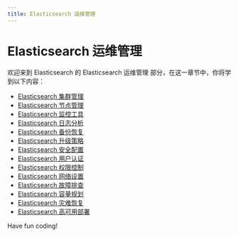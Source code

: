 ```yaml
---
title: Elasticsearch 运维管理
---
```


# Elasticsearch 运维管理

欢迎来到 Elasticsearch 的 Elasticsearch 运维管理 部分，在这一章节中，你将学到以下内容：

- [Elasticsearch 集群管理](./0-elasticsearch-cluster-management.mdx)
- [Elasticsearch 节点管理](./1-elasticsearch-node-management.mdx)
- [Elasticsearch 监控工具](./2-elasticsearch-monitoring-tool.mdx)
- [Elasticsearch 日志分析](./3-elasticsearch-log-analysis.mdx)
- [Elasticsearch 备份恢复](./4-elasticsearch-backup-restore.mdx)
- [Elasticsearch 升级策略](./5-elasticsearch-upgrade-strategy.mdx)
- [Elasticsearch 安全配置](./6-elasticsearch-security-configuration.mdx)
- [Elasticsearch 用户认证](./7-elasticsearch-user-authentication.mdx)
- [Elasticsearch 权限控制](./8-elasticsearch-permission-control.mdx)
- [Elasticsearch 网络设置](./9-elasticsearch-network-settings.mdx)
- [Elasticsearch 故障排查](./10-troubleshooting-elasticsearch.mdx)
- [Elasticsearch 容量规划](./11-elasticsearch-capacity-planning.mdx)
- [Elasticsearch 灾难恢复](./12-elasticsearch-disaster-recovery.mdx)
- [Elasticsearch 高可用部署](./13-elasticsearch-high-availability-deployment.mdx)

Have fun coding!